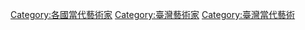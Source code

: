 [[Category:各國當代藝術家|Category:各國當代藝術家]]
[[Category:臺灣藝術家|Category:臺灣藝術家]]
[[Category:臺灣當代藝術|Category:臺灣當代藝術]]